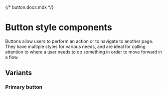 {/* button.docs.mdx */}


<Meta of={stories} />

# Button style components

Buttons allow users to perform an action or to navigate to another page. They have multiple styles for various needs, and are ideal for calling attention to where a user needs to do something in order to move forward in a flow.

<Primary />

## Variants

### Primary button

<Story of={stories.Primary} />
